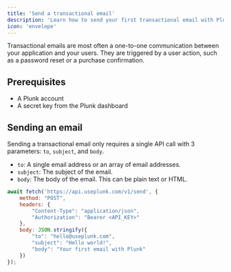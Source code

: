 ```yaml
---
title: 'Send a transactional email'
description: 'Learn how to send your first transactional email with Plunk'
icon: 'envelope'
---
```


Transactional emails are most often a one-to-one communication between your application and your users. They are triggered by a user action, such as a password reset or a purchase confirmation.

## Prerequisites
- A Plunk account
- A secret key from the Plunk dashboard

## Sending an email
Sending a transactional email only requires a single API call with 3 parameters: `to`, `subject`, and `body`.

- `to`: A single email address or an array of email addresses.
- `subject`: The subject of the email.
- `body`: The body of the email. This can be plain text or HTML.

```javascript
await fetch('https://api.useplunk.com/v1/send', {
    method: "POST",
    headers: {
        "Content-Type": "application/json",
        "Authorization": "Bearer <API_KEY>"
    },
    body: JSON.stringify({
        "to": "hello@useplunk.com",
        "subject": "Hello world!",
        "body": "Your first email with Plunk"
    })
});
```
